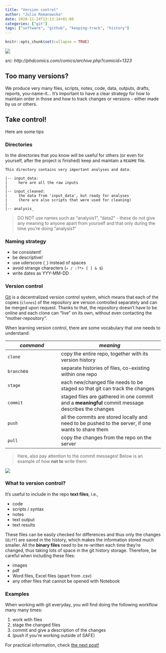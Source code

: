 ```yaml
---
title: "Version control"
author: "Julia Romanowska"
date: 2020-11-24T13:13:14+01:00
categories: ["git"]
tags: ["software", "github", "keeping-track", "history"]
---
```


```r
knitr::opts_chunk$set(collapse = TRUE)
```

![](/Reproducible_research_workshop_DRONE/images/phdcomic_filename_history.png)

*src: http://phdcomics.com/comics/archive.php?comicid=1323*

## Too many versions?

We produce very many files, scripts, notes, code, data, outputs, drafts, reports, you-name-it...
It's important to have a clear strategy for how to maintain order in those
and how to track changes or versions - either made by us or others.

## Take control!

Here are some tips

### Directories

In the directories that you know will be useful for others (or even for yourself,
after the project is finished) keep and maintain a `README` file.

```
This directory contains very important analyses and data.

|-- input_data:
|     here are all the raw inputs
|
|-- input_cleaned:
|     the data from 'input_data', but ready for analyses
|     (here are also scripts that were used for cleaning)
|
|-- analysis_
```

> DO NOT use names such as "analysis1", "data2" - these do not give any meaning to anyone apart from yourself and that only during the time you're doing "analysis1"

### Naming strategy

- be consistent!
- be descriptive!
- use uderscore (`_`) instead of spaces
- avoid strange characters (`« / :?*> [ ] & $`)
- write dates as YYY-MM-DD

### Version control

[Git](https://git-scm.com/) is a decentralized version control system, which
means that each of the copies (`clones`) of the repository are version controlled
separately and can be merged upon request. Thanks to that, the repository doesn't
have to be online and each clone can "live" on its own, without even contacting
the "mother-repository".

When learning version control, there are some vocabulary that one needs to 
understand:

|  _command_     |  _meaning_                    |
|----------------|-------------------------------|
| `clone`        | copy the entire repo, together with its version history  |
| `branch`es     | separate histories of files, co-existing within one repo |
| `stage`        | each new/changed file needs to be staged so that git can track the changes  |
| `commit`       | staged files are gathered in one commit and a __meaningful__ commit message describes the changes  |
| `push`         | all the commits are stored locally and need to be pushed to the server, if one wants to share them |
| `pull`         | copy the changes from the repo on the server  |

> Here, also pay attention to the commit messages!
> Below is an example of how __not to__ write them:

![](/Reproducible_research_workshop_DRONE/images/wrong_commit_messages.jpeg)

### What to version control?

It's useful to include in the repo __text files__, i.e.,

- code
- scripts / syntax
- notes
- text output
- text results

These files can be easily checked for differences and thus only the changes (`diff`)
are saved in the history, which makes the information stored much smaller.
All the __binary files__ need to be re-written each time they're changed, thus
taking lots of space in the git history storage. Therefore, be careful when
including these files:

- images
- pdf
- Word files, Excel files (apart from .csv)
- any other files that cannot be opened with Notebook

### Examples

When working with git everyday, you will find doing the following workflow
many many times:

1. work with files
2. stage the changed files
3. commit and give a description of the changes
4. (push if you're working outside of SAFE)

For practical information, check [the next post!](../2020-11-24-git-and-github/)
